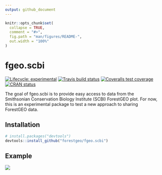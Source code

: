 ```yaml
---
output: github_document
---
```


<!-- README.md is generated from README.Rmd. Please edit that file -->

```r
knitr::opts_chunk$set(
  collapse = TRUE,
  comment = "#>",
  fig.path = "man/figures/README-",
  out.width = "100%"
)
```
# fgeo.scbi

<!-- badges: start -->
[![Lifecycle: experimental](https://img.shields.io/badge/lifecycle-experimental-orange.svg)](https://www.tidyverse.org/lifecycle/#experimental)
[![Travis build status](https://travis-ci.org/forestgeo/fgeo.scbi.svg?branch=master)](https://travis-ci.org/forestgeo/fgeo.scbi)
[![Coveralls test coverage](https://coveralls.io/repos/github/forestgeo/fgeo.scbi/badge.svg)](https://coveralls.io/r/forestgeo/fgeo.scbi?branch=master)
[![CRAN status](https://www.r-pkg.org/badges/version/fgeo.scbi)](https://cran.r-project.org/package=fgeo.scbi)
<!-- badges: end -->

The goal of fgeo.scbi is to provide easy access to data from the Smithsonian Conservation Biology Institute (SCBI) ForestGEO plot. For now, this is an experimental package to test a new approach to sharing ForestGEO data.

## Installation

```r
# install.packages("devtools")
devtools::install_github("forestgeo/fgeo.scbi")
```

## Example

![](https://i.imgur.com/cwQzCeY.gif)

